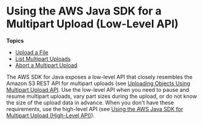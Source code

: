 # Using the AWS Java SDK for a Multipart Upload \(Low\-Level API\)<a name="mpListPartsJavaAPI"></a>

**Topics**
+ [Upload a File](llJavaUploadFile.mdx)
+ [List Multipart Uploads](LLlistMPuploadsJava.mdx)
+ [Abort a Multipart Upload](LLAbortMPUJava.mdx)

The AWS SDK for Java exposes a low\-level API that closely resembles the Amazon S3 REST API for multipart uploads \(see [Uploading Objects Using Multipart Upload API](uploadobjusingmpu.mdx)\. Use the low\-level API when you need to pause and resume multipart uploads, vary part sizes during the upload, or do not know the size of the upload data in advance\. When you don't have these requirements, use the high\-level API \(see [Using the AWS Java SDK for Multipart Upload \(High\-Level API\)](usingHLmpuJava.mdx)\)\.